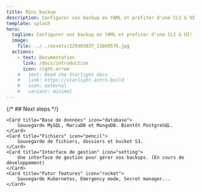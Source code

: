```yaml
---
title: Mini backup
description: Configurer vos backup en YAML et profiter d'une CLI & UI
template: splash
hero:
  tagline: Configurer vos backup en YAML et profiter d'une CLI & UI!
  image:
    file: ../../assets/229383837_11060576.jpg
  actions:
    - text: Documentation
      link: /docs/introduction
      icon: right-arrow
    # - text: Read the Starlight docs
    #   link: https://starlight.astro.build
    #   icon: external
    #   variant: minimal
---
```


{/* ## Next steps */}

<CardGrid>

	<Card title="Base de données" icon="database">
		Sauvegarde MySQL, MariaDB et MongoDB. Bientôt PostgreSQL.
	</Card>
	<Card title="Fichiers" icon="pencil">
		Sauvegarde de fichiers, dossiers et bucket S3.
	</Card>
	<Card title="Interface de gestion" icon="setting">
		Une interface de gestion pour gérer vos backups. (En cours de développement)
	</Card>
	<Card title="Futur features" icon="rocket">
		Sauvegarde Kubernetes, Emergency mode, Secret manager...
	</Card>
</CardGrid>

